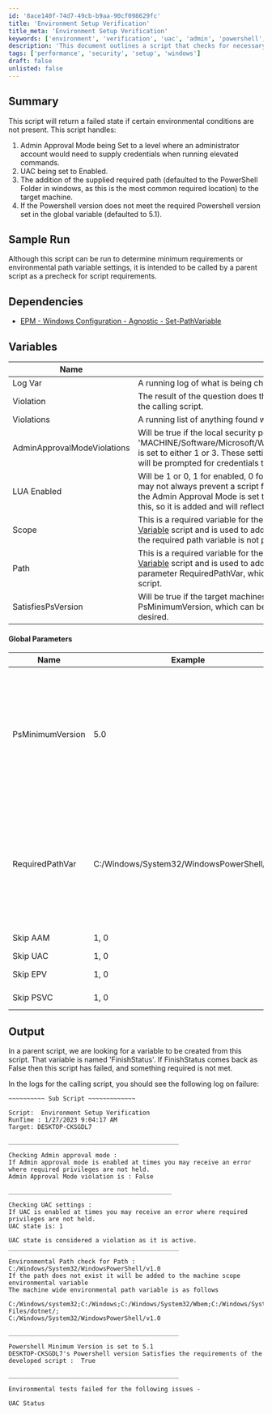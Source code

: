 ```yaml
---
id: '8ace140f-74d7-49cb-b9aa-90cf098629fc'
title: 'Environment Setup Verification'
title_meta: 'Environment Setup Verification'
keywords: ['environment', 'verification', 'uac', 'admin', 'powershell', 'path', 'version']
description: 'This document outlines a script that checks for necessary environmental conditions before executing other scripts. It verifies Admin Approval Mode, UAC settings, environmental path variables, and PowerShell version to ensure that the target machine meets the required criteria for successful script execution.'
tags: ['performance', 'security', 'setup', 'windows']
draft: false
unlisted: false
---
```

## Summary

This script will return a failed state if certain environmental conditions are not present. This script handles:

1. Admin Approval Mode being Set to a level where an administrator account would need to supply credentials when running elevated commands.
2. UAC being set to Enabled.
3. The addition of the supplied required path (defaulted to the PowerShell Folder in windows, as this is the most common required location) to the target machine.
4. If the Powershell version does not meet the required Powershell version set in the global variable (defaulted to 5.1).

## Sample Run

Although this script can be run to determine minimum requirements or environmental path variable settings, it is intended to be called by a parent script as a precheck for script requirements.

## Dependencies

- [EPM - Windows Configuration - Agnostic - Set-PathVariable](https://proval.itglue.com/DOC-5078775-11976265)

## Variables

| Name                       | Description                                                                                                                                                                                                                   |
|----------------------------|-------------------------------------------------------------------------------------------------------------------------------------------------------------------------------------------------------------------------------|
| Log Var                    | A running log of what is being checked and its state.                                                                                                                                                                        |
| Violation                  | The result of the question does the target machine's current state satisfy the necessary requirement of the calling script.                                                                                                |
| Violations                 | A running list of anything found with a violation of true.                                                                                                                                                                   |
| AdminApprovalModeViolations | Will be true if the local security policy object 'MACHINE/Software/Microsoft/Windows/CurrentVersion/Policies/System/ConsentPromptBehaviorAdmin' is set to either 1 or 3. These settings mean that an admin account, when running an elevated command, will be prompted for credentials to continue. |
| LUA Enabled                | Will be 1 or 0, 1 for enabled, 0 for disabled, and reflects the UAC setting on the computer. A failure here may not always prevent a script from running but very well could if the command requires elevation, and the Admin Approval Mode is set to a high enough level. Depending on the script we may want to verify this, so it is added and will reflect a failure if UAC is turned on. |
| Scope                      | This is a required variable for the [EPM - Windows Configuration - Script - Set-Environmental Path Variable](https://proval.itglue.com/DOC-5078775-11976251) script and is used to add any required path variables to the target. Note: this script will not fail if the required path variable is not present, it will add it if it's not present. |
| Path                       | This is a required variable for the [EPM - Windows Configuration - Script - Set-Environmental Path Variable](https://proval.itglue.com/DOC-5078775-11976251) script and is used to add any required path variables to the target. It is equal to the global parameter RequiredPathVar, which can be set in this global parameter or, in any parent script calling this script. |
| SatisfiesPsVersion        | Will be true if the target machines PowerShell version is equal to or greater than the global parameter PsMinimumVersion, which can be set globally on this script, or set in a parent script if a different value is desired. |

#### Global Parameters

| Name               | Example                            | Required | Description                                                                                                                                                                                                                                                                                                                                                   |
|--------------------|------------------------------------|----------|---------------------------------------------------------------------------------------------------------------------------------------------------------------------------------------------------------------------------------------------------------------------------------------------------------------------------------------------------------------|
| PsMinimumVersion    | 5.0                               | True     | This is a global PowerShell minimum version that this script when called will default to, at present it is defaulted to 5.0, however as time goes on and we move to newer versions we can change this to match the minimum PowerShell version we require moving forward. When calling this script If you set a script variable as PsMinimumVersion with a value other than the defaulted, the calling scripts variable will trump the global variable, so we can write scripts with higher or lower PowerShell versions setting that variable to whatever the desired version is, and the script will adjust to that new value. |
| RequiredPathVar     | C:/Windows/System32/WindowsPowerShell/v1.0 | True     | This is a global environmental path variable path; it is defaulted to 'C:/Windows/System32/WindowsPowerShell/v1.0' as the most common issue when calling powershell.exe is the fact that this particular path is not present in the systems environmental path variable. When calling this script If you set a script variable as RequiredPathVar with a value other than the defaulted, the calling scripts variable will trump the global variable, so we can write scripts with different required paths, and this script will add them as necessary. |
| Skip AAM            | 1, 0                              | False    | Setting this to 1 will skip the Admin Approval Mode check.                                                                                                                                                                                                                                                                                                   |
| Skip UAC            | 1, 0                              | False    | Setting this to 1 will skip the UAC check.                                                                                                                                                                                                                                                                                                                   |
| Skip EPV            | 1, 0                              | False    | Setting this to 1 will skip the Setting of the Environmental Path variable.                                                                                                                                                                                                                                                                                 |
| Skip PSVC           | 1, 0                              | False    | Setting this to 1 will skip the PowerShell version check.                                                                                                                                                                                                                                                                                                   |

## Output

In a parent script, we are looking for a variable to be created from this script. That variable is named 'FinishStatus'. If FinishStatus comes back as False then this script has failed, and something required is not met.

In the logs for the calling script, you should see the following log on failure:

```
~~~~~~~~~~ Sub Script ~~~~~~~~~~~~~

Script:  Environment Setup Verification
RunTime : 1/27/2023 9:04:17 AM
Target: DESKTOP-CKSGDL7

_______________________________________________

Checking Admin approval mode : 
If Admin approval mode is enabled at times you may receive an error where required privileges are not held.
Admin Approval Mode violation is : False

_____________________________________________

Checking UAC settings : 
If UAC is enabled at times you may receive an error where required privileges are not held.
UAC state is: 1

UAC state is considered a violation as it is active.
_______________________________________________

Environmental Path check for Path : C:/Windows/System32/WindowsPowerShell/v1.0
If the path does not exist it will be added to the machine scope environmental variable
The machine wide environmental path variable is as follows

C:/Windows/system32;C:/Windows;C:/Windows/System32/Wbem;C:/Windows/System32/WindowsPowerShell/v1.0/;C:/Windows/System32/OpenSSH/;C:/Program Files/dotnet/;
C:/Windows/System32/WindowsPowerShell/v1.0
 
_______________________________________________

Powershell Minimum Version is set to 5.1
DESKTOP-CKSGDL7's Powershell version Satisfies the requirements of the developed script :  True

_______________________________________________

Environmental tests failed for the following issues - 

UAC Status
```












